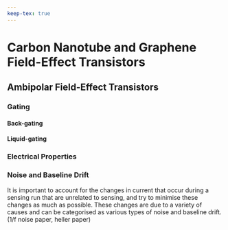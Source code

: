 ```yaml
---
keep-tex: true
---
```


# Carbon Nanotube and Graphene Field-Effect Transistors

## Ambipolar Field-Effect Transistors

### Gating {#sec-gating}

#### Back-gating {.unnumbered}

#### Liquid-gating {.unnumbered}

### Electrical Properties

### Noise and Baseline Drift

It is important to account for the changes in current that occur during a sensing run that are unrelated to sensing, and try to minimise these changes as much as possible. These changes are due to a variety of causes and can be categorised as various types of noise and baseline drift. (1/f noise paper, heller paper)



